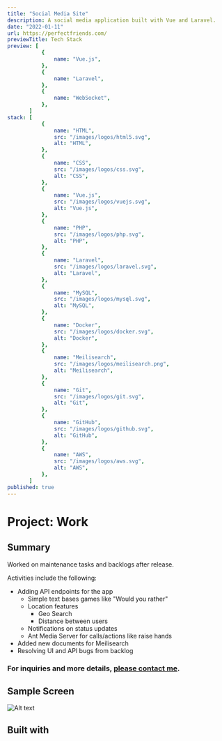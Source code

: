 ```yaml
---
title: "Social Media Site"
description: A social media application built with Vue and Laravel.
date: "2022-01-11"
url: https://perfectfriends.com/
previewTitle: Tech Stack
preview: [
           {
               name: "Vue.js",
           },
           {
               name: "Laravel",
           },
           {
               name: "WebSocket",
           },
       ]
stack: [
           {
               name: "HTML",
               src: "/images/logos/html5.svg",
               alt: "HTML",
           },
           {
               name: "CSS",
               src: "/images/logos/css.svg",
               alt: "CSS",
           },
           {
               name: "Vue.js",
               src: "/images/logos/vuejs.svg",
               alt: "Vue.js",
           },
           {
               name: "PHP",
               src: "/images/logos/php.svg",
               alt: "PHP",
           },
           {
               name: "Laravel",
               src: "/images/logos/laravel.svg",
               alt: "Laravel",
           },
           {
               name: "MySQL",
               src: "/images/logos/mysql.svg",
               alt: "MySQL",
           },
           {
               name: "Docker",
               src: "/images/logos/docker.svg",
               alt: "Docker",
           },
           {
               name: "Meilisearch",
               src: "/images/logos/meilisearch.png",
               alt: "Meilisearch",
           },
           {
               name: "Git",
               src: "/images/logos/git.svg",
               alt: "Git",
           },
           {
               name: "GitHub",
               src: "/images/logos/github.svg",
               alt: "GitHub",
           },
           {
               name: "AWS",
               src: "/images/logos/aws.svg",
               alt: "AWS",
           },
       ]
published: true
---
```


# Project: Work

## Summary

Worked on maintenance tasks and backlogs after release.

Activities include the following:

- Adding API endpoints for the app
    - Simple text bases games like "Would you rather"
    - Location features
        - Geo Search
        - Distance between users
    - Notifications on status updates
    - Ant Media Server for calls/actions like raise hands
- Added new documents for Meilisearch
- Resolving UI and API bugs from backlog

### For inquiries and more details, [please contact me](https://projects.jcos.io/contact).


## Sample Screen

![Alt text](https://res.cloudinary.com/langitlupakintoncloud/image/upload/v1712126694/projects.jcos.io/brhmolvfdg6ettrdnppo.png "Home")


## Built with
